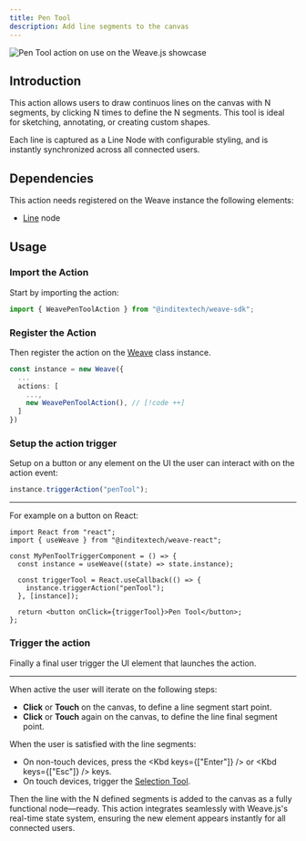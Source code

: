 ```yaml
---
title: Pen Tool
description: Add line segments to the canvas
---
```



![Pen Tool action on use on the Weave.js showcase](/images/actions/pen-tool.gif)

## Introduction

This action allows users to draw continuos lines on the canvas with N segments, by
clicking N times to define the N segments. This tool is ideal for sketching, annotating,
or creating custom shapes.

Each line is captured as a Line Node with configurable styling, and is instantly
synchronized across all connected users.

## Dependencies

This action needs registered on the Weave instance the following elements:

- [Line](/docs/main/build/nodes/line) node

## Usage

<div className="fd-steps">

<div className="[&_h3]:fd-step">

### Import the Action

Start by importing the action:

```ts
import { WeavePenToolAction } from "@inditextech/weave-sdk";
```

</div>

<div className='[&_h3]:fd-step'>

### Register the Action

Then register the action on the [Weave](/docs/sdk/api-reference/weave) class instance.

```ts
const instance = new Weave({
  ...
  actions: [
    ...,
    new WeavePenToolAction(), // [!code ++]
  ]
})
```

</div>

<div className='[&_h3]:fd-step'>

### Setup the action trigger

Setup on a button or any element on the UI the user can interact with on the action event:

```ts
instance.triggerAction("penTool");
```

---

For example on a button on React:

```tsx
import React from "react";
import { useWeave } from "@inditextech/weave-react";

const MyPenToolTriggerComponent = () => {
  const instance = useWeave((state) => state.instance);

  const triggerTool = React.useCallback(() => {
    instance.triggerAction("penTool");
  }, [instance]);

  return <button onClick={triggerTool}>Pen Tool</button>;
};
```

### Trigger the action

Finally a final user trigger the UI element that launches the action.

---

When active the user will iterate on the following steps:

- **Click** or **Touch** on the canvas, to define a line segment start point.
- **Click** or **Touch** again on the canvas, to define the line final segment point.

When the user is satisfied with the line segments:

- On non-touch devices, press the <Kbd keys={["Enter"]} /> or <Kbd keys={["Esc"]} /> keys.
- On touch devices, trigger the [Selection Tool](/docs/main/build/actions/selection-tool).

Then the line with the N defined segments is added to the canvas as a fully functional
node—ready. This action integrates seamlessly with Weave.js's real-time state system,
ensuring the new element appears instantly for all connected users.

</div>

</div>
